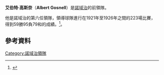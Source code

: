 '''艾伯特·高斯奈'''（'''Albert Gosnell'''）是[[諾域治城足球會|諾域治]]的前領隊。

他是諾域治的第六任領隊，領導球隊進行在1921年至1926年之間的223場比賽，得到59勝95負79和的成績。<ref>{{Cite web
| url = http://www.edp24.co.uk/Content/Sport/CanaryCentenary/Managers.asp
| title = 諾域治主教練的歷史
| publisher = [[諾福克東方日報|諾福克東方日報]]
| accessdate = 2008-03-09
| deadurl = yes
| archiveurl = https://web.archive.org/web/20071206043421/http://www.edp24.co.uk/Content/Sport/CanaryCentenary/Managers.asp
| archivedate = 2007-12-06
}}</ref>。

== 參考資料 ==
{{reflist}}

{{諾域治足球會歷任主教練}}

[[Category:諾域治領隊|Category:諾域治領隊]]